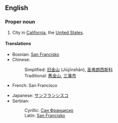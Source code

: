==English==
===Proper noun===
#City in [[California]], the [[United States]].

====Translations====
{{top}}
*Bosnian: [[San Francisko#Bosnian|San Francisko]] {{m}}
*Chinese:
*:Simplified: [[旧金山]] (Jiùjīnshān), [[圣弗朗西斯科]]
*:Traditional: [[舊金山]], [[三藩市]]
*French: San Francisco
{{mid}}
*Japanese: [[サンフランシスコ]]
*Serbian:
*:Cyrillic: [[Сан Франциско]] {{m}}
*:Latin: [[San Francisko#Serbian|San Francisko]] {{m}}
{{bottom}}